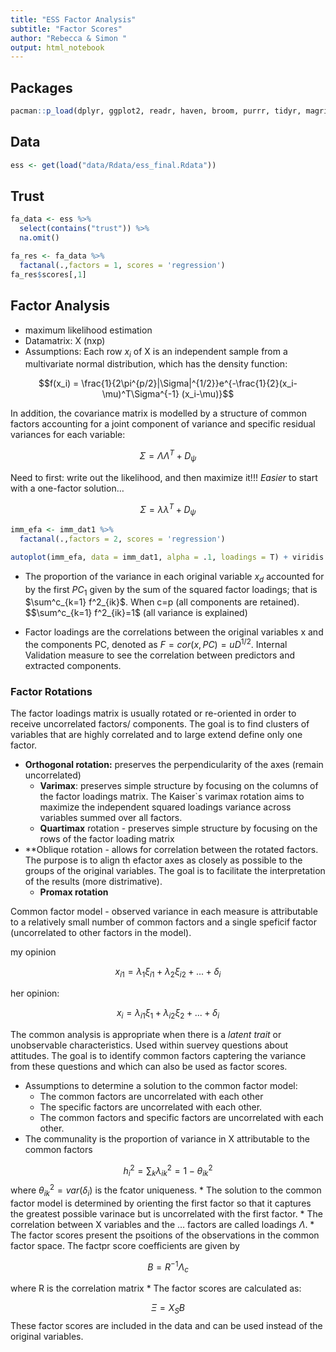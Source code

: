 ```yaml
---
title: "ESS Factor Analysis"
subtitle: "Factor Scores"
author: "Rebecca & Simon "
output: html_notebook
---
```


## Packages

```r
pacman::p_load(dplyr, ggplot2, readr, haven, broom, purrr, tidyr, magrittr, labelled, sjPlot, viridis, forcats, ggthemes, cluster, factoextra, fpc)
```

## Data

```r
ess <- get(load("data/Rdata/ess_final.Rdata"))
```


## Trust 

```r
fa_data <- ess %>%
  select(contains("trust")) %>%
  na.omit() 

fa_res <- fa_data %>%
  factanal(.,factors = 1, scores = 'regression')
fa_res$scores[,1]
```



## Factor Analysis

* maximum likelihood estimation
* Datamatrix: X (nxp)
* Assumptions: Each row $x_i$ of X is an independent sample from a
multivariate normal distribution, which has the density function:

$$f(x_i) = \frac{1}{2\pi^{p/2}|\Sigma|^{1/2}}e^{-\frac{1}{2}(x_i-\mu)^T\Sigma^{-1} (x_i-\mu)}$$

In addition, the covariance matrix is modelled by a structure of common factors accounting for a joint component of variance and specific residual variances for each variable:

$$\Sigma = \Lambda\Lambda^T + D_\psi$$

Need to first: write out the likelihood, and then maximize it!!!
*Easier* to start with a one-factor solution...

$$\Sigma = \lambda\lambda^T + D_\psi$$

```r
imm_efa <- imm_dat1 %>%
  factanal(.,factors = 2, scores = 'regression')

autoplot(imm_efa, data = imm_dat1, alpha = .1, loadings = T) + viridis::scale_colour_viridis(discrete = T)
```


* The proportion of the variance in each original variable $x_d$ accounted for by the first $PC_1$ given by the sum of the squared factor loadings; that is $\sum^c_{k=1} f^2_{ik}$. When c=p (all components are retained). $$\sum^c_{k=1} f^2_{ik}=1$ (all variance is explained)

* Factor loadings are the correlations between the original variables x and the components PC, denoted as $F = cor(x, PC) = uD^{1/2}$. Internal Validation measure to see the correlation between predictors and extracted components.


### Factor Rotations

The factor loadings matrix is usually rotated or re-oriented in order to receive uncorrelated factors/ components. The goal is to find clusters of variables that are highly correlated and to large extend define only one factor. 

* **Orthogonal rotation:** preserves the perpendicularity of the axes (remain uncorrelated)
    + **Varimax**: preserves simple structure by focusing on the columns of the factor loadings matrix. The Kaiser`s varimax rotation aims to maximize the independent squared loadings variance across variables summed over all factors.
    + **Quartimax** rotation - preserves simple structure by focusing on the rows of the factor loading matrix
* **Oblique rotation - allows for correlation between the rotated factors. The purpose is to align th efactor axes as closely as possible to the groups of the original variables. The goal is to facilitate the interpretation of the results (more distrimative).
  * **Promax rotation**


Common factor model - observed variance in each measure is attributable to a relatively small number of common factors and a single speficif factor (uncorrelated to other factors in the model). 

my opinion 

$$x_{i1} = \lambda_1\xi_{i1} + \lambda_2\xi_{i2} + ... + \delta_i  $$

her opinion:

$$x_{i} = \lambda_{i1}\xi_1 + \lambda_{i2}\xi_2 + ... + \delta_i  $$


The common analysis is appropriate when there is a *latent trait* or unobservable characteristics. Used within suervey questions about attitudes. The goal is to identify common factors captering the variance from these questions and which can also be used as factor scores.

* Assumptions to determine a solution to the common factor model:
    + The common factors are uncorrelated with each other
    + The specific factors are uncorrelated with each other.
    + The common factors and specific factors are uncorrelated with each other. 
    
* The communality is the proportion of variance in X attributable to the common factors

$$h_i^2 = \sum_k \lambda^2_{ik} = 1- \theta_{ik}^2$$
where $\theta_{ik}^2 = var(\delta_i)$ is the fcator uniqueness. 
* The solution to the common factor model is determined by orienting the first factor so that it captures the greatest possible varinace but is uncorrelated with the first factor.
* The correlation between X variables and the ... factors are called loadings $\Lambda$.
* The factor scores present the psoitions of the observations in the common factor space. The factpr score coefficients are given by 

$$B = R^{-1}\Lambda_c$$

where R is the correlation matrix
* The factor scores are calculated as:

$$\Xi = X_SB$$
These factor scores are included in the data and can be used instead of the original variables. 




